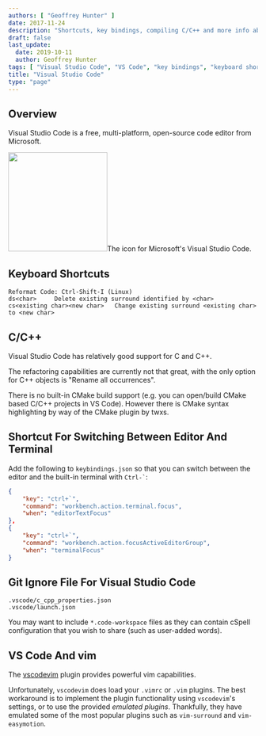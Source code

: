 ```yaml
---
authors: [ "Geoffrey Hunter" ]
date: 2017-11-24
description: "Shortcuts, key bindings, compiling C/C++ and more info about the Visual Studio Code IDE."
draft: false
last_update:
  date: 2019-10-11
  author: Geoffrey Hunter
tags: [ "Visual Studio Code", "VS Code", "key bindings", "keyboard shortcuts", "C", "C++", "IDEs", "integrated development environment", "terminal", "editor", "Microsoft", "vim" ]
title: "Visual Studio Code"
type: "page"
---
```



## Overview

Visual Studio Code is a free, multi-platform, open-source code editor from Microsoft.


<Image src={visual_studio_code_icon_large} width="200px">The icon for Microsoft's Visual Studio Code.</Image>

## Keyboard Shortcuts

```
Reformat Code: Ctrl-Shift-I (Linux)
ds<char>     Delete existing surround identified by <char>
cs<existing char><new char>   Change existing surround <existing char> to <new char>
```

## C/C++

Visual Studio Code has relatively good support for C and C++.

The refactoring capabilities are currently not that great, with the only option for C++ objects is "Rename all occurrences".

There is no built-in CMake build support (e.g. you can open/build CMake based C/C++ projects in VS Code). However there is CMake syntax highlighting by way of the CMake plugin by twxs.

## Shortcut For Switching Between Editor And Terminal

Add the following to `keybindings.json` so that you can switch between the editor and the built-in terminal with `` Ctrl-` ``:

```json
{
    "key": "ctrl+`",
    "command": "workbench.action.terminal.focus",
    "when": "editorTextFocus"
},
{
    "key": "ctrl+`",
    "command": "workbench.action.focusActiveEditorGroup",
    "when": "terminalFocus"
}
```

## Git Ignore File For Visual Studio Code

```text
.vscode/c_cpp_properties.json
.vscode/launch.json
```

You may want to include `*.code-workspace` files as they can contain cSpell configuration that you wish to share (such as user-added words).

## VS Code And vim

The [vscodevim](https://github.com/VSCodeVim/Vim) plugin provides powerful vim capabilities.

Unfortunately, `vscodevim` does load your `.vimrc` or `.vim` plugins. The best workaround is to implement the plugin functionality using `vscodevim`'s settings, or to use the provided _emulated plugins_. Thankfully, they have emulated some of the most popular plugins such as `vim-surround` and `vim-easymotion`.
